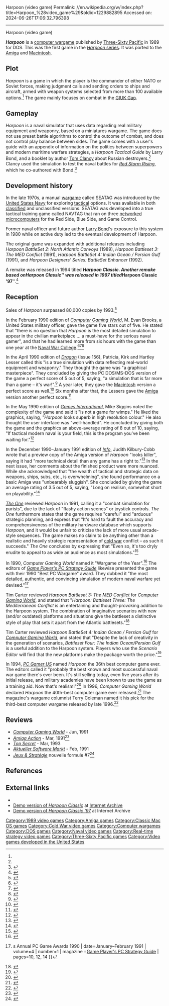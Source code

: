 Harpoon (video game)
Permalink: //en.wikipedia.org/w/index.php?title=Harpoon_%28video_game%29&oldid=1229882895
Accessed on: 2024-06-26T17:06:32.796398



------
Harpoon (video game)
{{Short description|1989 computer wargame}}
{{Infobox VG
| title        = Harpoon
| image        = Harpoon Coverart.png
| caption      = 
| developer    = {{Plainlist|
*[[Three-Sixty Pacific]]
*Applied Computing Services}}
| publisher    = [[Three-Sixty Pacific]], [[Personal Software Services|PSS]]
| designer     = [[Larry Bond]]
| series       = [[Harpoon (series)|''Harpoon'' series]]
| engine       = 
| platforms    = [[Amiga]], [[DOS]], [[Macintosh]]
| released     = 1989
| genre        = [[Computer wargame|Real-time wargame]]
| modes        = [[Single-player]]
}}

'''''Harpoon''''' is a [[computer wargame]] published by [[Three-Sixty Pacific]] in 1989 for DOS. This was the first game in the [[Harpoon (series)|''Harpoon'' series]]. It was ported to the [[Amiga]] and [[Macintosh]].

==Plot==
''Harpoon'' is a game in which the player is the commander of either NATO or Soviet forces, making judgment calls and sending orders to ships and aircraft, armed with weapon systems selected from more than 100 available options.<ref name="Dragon156"/> The game mainly focuses on combat in the [[GIUK Gap]].

==Gameplay==
''Harpoon'' is a naval simulator that uses data regarding real military equipment and weaponry, based on a miniatures wargame. The game does not use preset battle algorithms to control the outcome of combat, and does not control play balance between sides. The game comes with a user's guide with an appendix of information on the politics between superpowers and modern maritime warfare strategies, a ''Harpoon Tactical Guide'' by Larry Bond, and a booklet by author [[Tom Clancy]] about Russian destroyers.<ref name="Dragon156"/> Clancy used the simulation to test the naval battles for ''[[Red Storm Rising]]'', which he co-authored with Bond.<ref>{{cite web|url=http://www.computerharpoon.com/hce|title=Harpoon Naval Warfare Simulation Game - AGSI - Harpoon Commanders Edition (HCE)}}{{dead link|date=October 2017 |bot=InternetArchiveBot |fix-attempted=yes }}</ref>

==Development history==
In the late 1970s, a manual [[Miniature wargaming|wargame]] called SEATAG was introduced by the [[United States Navy]] for exploring [[Military tactics|tactical]] options. It was available in both [[classified information|classified]] and unclassified versions. SEATAG was developed into a true tactical training game called NAVTAG that ran on three [[Computer network|network]]ed [[microcomputer]]s for the Red Side, Blue Side, and Game Control.

Former naval officer and future author [[Larry Bond]]'s exposure to this system in 1980 while on active duty led to the eventual development of Harpoon.{{citation needed|date=April 2012}}

The original game was expanded with additional releases including ''Harpoon BattleSet 2: North Atlantic Convoys'' (1989), ''Harpoon Battleset 3: The MED Conflict'' (1991), ''Harpoon BattleSet 4: Indian Ocean / Persian Gulf'' (1991), and ''Harpoon Designers' Series: BattleSet Enhancer'' (1992).

A remake was released in 1994 titled '''''Harpoon Classic'''''. Another remake based on ''Harpoon Classic'' was released in 1997 titled '''''Harpoon Classic '97'''''.<ref name="cgw1">{{cite magazine |last1=Cobb |first1=Jim |title=Ship-Shape |magazine=[[Computer Gaming World]] |date=April 1997 |issue=153 |page=150}}</ref>

==Reception==
{{Video game reviews
| rev1 = ''[[Dragon (magazine)|Dragon]]''
| rev1Score = {{Plainlist|
*{{rating|5|5}} (MS-DOS)<ref name="Dragon156" />
*{{rating|5|5}} (Macintosh)<ref name="Dragon168" />
*{{rating|5|5}}(Amiga)<ref name="Dragon174" />}}
| rev2 = ''[[Computer Gaming World]]''
| rev2Score = {{rating|5|5}} (MS-DOS)<ref name="brooks199002" />
| rev3 = ''[[Games International]]''
| rev3Score = {{rating|8|10}} (MS-DOS)| rev4 = ''[[Info (magazine)|Info]]''
| rev4Score = {{rating|3.5|5}} (Amiga)}}
Sales of ''Harpoon'' surpassed 80,000 copies by 1993.<ref name=sales>{{cite journal | author=Ferrell, Ed | title=''Harpoon: Battleset Enhancer'' | date=February–March 1993 | journal=[[GamePro#PC Games|PC Games]] | page=78 | publisher=[[International Data Group|IDG]] }}</ref>

In the February 1990 edition of ''[[Computer Gaming World]]'', M. Evan Brooks, a United States military officer, gave the game five stars out of five. He stated that "there is no question that ''Harpoon'' is the most detailed simulation to appear in the civilian marketplace ... a must-have for the serious naval gamer", and that he had learned more from six hours with the game than one year at the [[Naval War College]].<ref name="brooks199002">{{cite news | url=http://www.cgwmuseum.org/galleries/index.php?year=1990&pub=2&id=68 | title=Harpoon | magazine=Computer Gaming World | date=February 1990 | accessdate=15 November 2013 | last=Brooks |first=M. Evan | pages=12 |issue=68}}</ref><ref name="brooks199206">{{cite news | url=http://www.cgwmuseum.org/galleries/index.php?year=1992&pub=2&id=95 | title=The Modern Games: 1950–2000 | magazine=Computer Gaming World | date=June 1992 | accessdate=24 November 2013 | last=Brooks |first=M. Evan | pages=120}}</ref><ref name="brooks199401">{{Cite magazine |last=Brooks |first=M. Evan |date=January 1994 |title=War In Our Time / A Survey Of Wargames From 1950-2000 |url=http://www.cgwmuseum.org/galleries/index.php?year=1994&pub=2&id=114 |magazine=Computer Gaming World |pages=194–212}}</ref>

In the April 1990 edition of ''[[Dragon (magazine)|Dragon]]'' (Issue 156), Patricia, Kirk and Hartley Lesser called this "is a true simulation with data reflecting real-world equipment and weaponry." They thought the game was "a graphical masterpiece". They concluded by giving the PC&nbsp;DOS/MS-DOS version of the game a perfect score of 5 out of 5, saying, "a simulation that is far more than a game – it's war!".<ref name="Dragon156">{{cite journal|title=The Role of Computers|last1=Lesser|last2=Lesser|last3=Lesser|first1=Hartley| first2=Patricia|first3=Kirk|journal=Dragon|issue=156|date=April 1990 |pages=89–95}}</ref> A year later, they gave the [[Macintosh]] version a perfect score as well.<ref name="Dragon168">{{cite journal|title=The Role of Computers|last1=Lesser|last2=Lesser|last3=Lesser| first1=Hartley|first2=Patricia| first3=Kirk|journal=Dragon|issue=168|date=April 1991 |pages=47–54}}</ref> Six months after that, the Lessers gave the [[Amiga]] version another perfect score.<ref name="Dragon174">{{cite journal|title=The Role of Computers|last1=Lesser|last2=Lesser|last3=Lesser|first1=Hartley|first2=Patricia|first3=Kirk|journal=Dragon |issue=174|date=October 1991|pages=57–64}}</ref>

In the May 1990 edition of ''[[Games International]]'', Mike Siggins noted the complexity of the game and said it "is not a game for wimps." He liked the graphics, saying, "''Harpoon'' looks superb in high resolution colour." He also thought the user interface was "well-handled". He concluded by giving both the game and the graphics an above-average rating of 8 out of 10, saying, "If tactical modern naval is your field, this is the program you've been waiting for."<ref name=gi>{{cite magazine|last=Siggins|first=Mike| date=May 1990 |title=Harpoon|journal=[[Games International]]| issue=14|pages=42, 44}}</ref>

In the December 1990–January 1991 edition of ''[[Info (magazine)|Info]]'', Judith Kilbury-Cobb wrote that a preview copy of the Amiga version of ''Harpoon'' "looks killer", saying it had "more technical detail than any game has a right to."<ref name=info35>{{cite magazine|last=Kilbury-Cobb|first=Judith| date=December 1990 – January 1991 |title=CyberPlay|magazine=[[Info (magazine)|Info]] |issue=35|pages=53}}</ref> In the next issue, her comments about the finished product were more nuanced. While she acknowledged that "the wealth of tactical and strategic data on weapons, ships, subs, etc., is overwhelming", she found performance on a basic Amiga was "unbearably sluggish". She concluded by giving the game an average rating of 3.5 out of 5, saying, "Long on realism, somewhat short on playability."<ref name=info36>{{cite magazine|last=Kilbury-Cobb|first=Judith| date=February–March 1991|title=CyberPlay|magazine=[[Info (magazine)|Info]] |issue=36|pages=38}}</ref>

''[[The One (magazine)|The One]]'' reviewed ''Harpoon'' in 1991, calling it a "combat simulation for purists", due to the lack of "flashy action scenes" or joystick controls. ''The One'' furthermore states that the game requires "careful" and "arduous" strategic planning, and express that "It's hard to fault the accuracy and comprehensiveness of the military hardware database which supports ''Harpoon'', and it would be unfair to criticise the lack of more usual arcade-style sequences. The game makes no claim to be anything other than a realistic and heavily strategic representation of [[Cold War|cold war]] conflict – as such it succeeds." ''The One'' concludes by expressing that "Even so, it's too dryly erudite to appeal to as wide an audience as most simulations."<ref name=theone>{{cite magazine|title = No Cap'n Ahab!|date = February 1991|url = https://archive.org/details/theone-magazine-29/page/n21|magazine = The One|publisher = emap Images|last1 = Houghton|first1 = Gordon|last2 = Hamza|first2 = Kati|issue = 29|page = 22}}</ref>

In 1990, ''Computer Gaming World'' named it "Wargame of the Year".<ref name="cgw199009">{{cite news | url=http://www.cgwmuseum.org/galleries/index.php?year=1990&pub=2&id=74 | title=CGW's Game of the Year Awards | magazine=Computer Gaming World | date=September 1990 | accessdate=16 November 2013 | pages=70}}</ref> The editors of ''[[Game Player's PC Strategy Guide]]'' likewise presented the game with their 1990 "Best PC Wargame" award. They dubbed it "the most detailed, authentic, and convincing simulation of modern naval warfare yet devised."<ref name=gpawards>{{cite magazine| title=''Game Player''{{'}}s Annual PC Game Awards 1990 | date=January–February 1991 | volume=4 | number=1 | magazine =[[Game Player's PC Strategy Guide]] | pages=10, 12, 14 }}</ref>

Tim Carter reviewed ''Harpoon Battleset 3: The MED Conflict'' for ''[[Computer Gaming World]]'', and stated that "''Harpoon: Battleset Three: The Mediterranean Conflict'' is an entertaining and thought-provoking addition to the Harpoon system. The combination of imaginative scenarios with new (and/or outdated) platforms and situations give the battleset a distinctive style of play that sets it apart from the Atlantic battlesets."<ref name="CGW94">{{cite magazine |last=Carter |first=Tim |title=The Cub Med Invasion - The Mediterranean Conflict: Harpoon Battleset #3 |magazine=Computer Gaming World |date=May 1992 |volume=1 |issue=94 |pages=90–91}}</ref>

Tim Carter reviewed ''Harpoon BattleSet 4: Indian Ocean / Persian Gulf'' for ''[[Computer Gaming World]]'', and stated that "Despite the lack of creativity in the generation of scenarios, ''Battleset Four: The Indian Ocean/Persian Gulf'' is a useful addition to the Harpoon system. Players who use the ''Scenario Editor'' will find that the new platforms make the package worth the price."<ref name="CGW96">{{cite magazine |last=Carter |first=Tim |title=The Reign in Bahrain Depends Mainly on the Planes: Harpoon Battleset #4: Indian Ocean/The Persian Gulf |magazine=Computer Gaming World |date=July 1992 |volume=1 |issue=96 |pages=110–112}}</ref>

In 1994, ''[[PC Gamer US]]'' named ''Harpoon'' the 36th best computer game ever. The editors called it "probably the best known and most successful naval war game there's ever been. It's still selling today, even five years after its initial release, and military academies have been known to use the game as a training aid. Now that's realism!"<ref name=pcgamerustop40>{{cite journal | author=<!-- Staff writer(s); no by-line --> | journal=[[PC Gamer US]] | title=''PC Gamer'' Top 40: The Best Games of All Time |date=August 1994 | issue=3 | pages=32–42 }}</ref> In 1996, ''Computer Gaming World'' declared ''Harpoon'' the 40th-best computer game ever released.<ref name=cgw150>{{cite magazine | author=<!-- Staff writer(s); no by-line --> | title=150 Best (and 50 Worst) Games of All Time | magazine=[[Computer Gaming World]] | date=November 1996 | issue=148 | pages=63–98 }}</ref> The magazine's wargame columnist Terry Coleman named it his pick for the third-best computer wargame released by late 1996.<ref name=15wargames>{{cite magazine | author=Coleman, Terry | title=Command Decisions | issue=148 | date=November 1996 | magazine=[[Computer Gaming World]] | pages=277, 280 }}</ref>

==Reviews==
*''[[Computer Gaming World]]'' - Jun, 1991
*''[[Amiga Action]]'' - Mar, 1991<ref>{{Cite web|url=http://amr.abime.net/review_32564|title=Harpoon review from Amiga Action 18 (Mar 1991) - Amiga Magazine Rack}}</ref>
*''[[Top Secret (magazine)|Top Secret]]'' - Mar, 1993
*''[[Aktueller Software Markt]]'' - Feb, 1991
*''[[:fr:Jeux et Stratégie|Jeux & Stratégie]]'' nouvelle formule #7<ref>{{cite web | url=https://archive.org/details/jeux-et-strategie-nf-7/page/20/mode/2up | title=Jeux & stratégie NF 7 | date=May 1990 }}</ref>

==References==
{{Reflist}}

==External links==
*{{MobyGames|id=/harpoon|name=Harpoon}}
*[https://archive.org/details/HARPOON_201408 Demo version of ''Harpoon Classic''] at [[Internet Archive]]
*[https://archive.org/details/HarpoonClassic97Demo Demo version of ''Harpoon Classic '97''] at Internet Archive

[[Category:1989 video games]]
[[Category:Amiga games]]
[[Category:Classic Mac OS games]]
[[Category:Cold War video games]]
[[Category:Computer wargames]]
[[Category:DOS games]]
[[Category:Naval video games]]
[[Category:Real-time strategy video games]]
[[Category:Three-Sixty Pacific games]]
[[Category:Video games developed in the United States]]